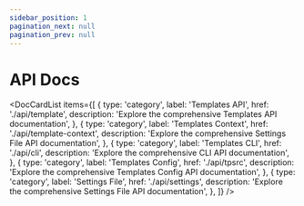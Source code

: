 ```yaml
---
sidebar_position: 1
pagination_next: null
pagination_prev: null
---
```



# API Docs

<DocCardList
	items={[
		{
			type: 'category',
			label: 'Templates API',
			href: './api/template',
			description: 'Explore the comprehensive Templates API documentation',
		},
		{
			type: 'category',
			label: 'Templates Context',
			href: './api/template-context',
			description: 'Explore the comprehensive Settings File API documentation',
		},
		{
			type: 'category',
			label: 'Templates CLI',
			href: './api/cli',
			description: 'Explore the comprehensive CLI API documentation',
		},
		{
			type: 'category',
			label: 'Templates Config',
			href: './api/tpsrc',
			description:
				'Explore the comprehensive Templates Config API documentation',
		},
		{
			type: 'category',
			label: 'Settings File',
			href: './api/settings',
			description: 'Explore the comprehensive Settings File API documentation',
		},
	]}
/>
